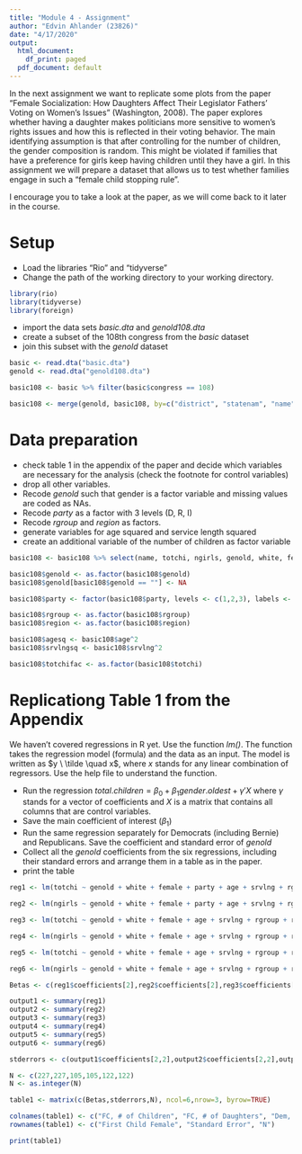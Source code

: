 ```yaml
---
title: "Module 4 - Assignment"
author: "Edvin Ahlander (23826)"
date: "4/17/2020"
output:
  html_document:
    df_print: paged
  pdf_document: default
---
```


In the next assignment we want to replicate some plots from the paper "Female Socialization: How Daughters Affect Their Legislator Fathers' Voting on Women's Issues" (Washington, 2008). The paper explores whether having a daughter makes politicians more sensitive to women's rights issues and how this is reflected in their voting behavior. The main identifying assumption is that after controlling for the number of children, the gender composition is random. This might be violated if families that have a preference for girls keep having children until they have a girl. In this assignment we will prepare a dataset that allows us to test whether families engage in such a "female child stopping rule".

I encourage you to take a look at the paper, as we will come back to it later in the course. 

# Setup

* Load the libraries "Rio" and "tidyverse"
* Change the path of the working directory to your working directory.

```r

library(rio)
library(tidyverse)
library(foreign)
```

* import the data sets *basic.dta* and *genold108.dta*
* create a subset of the 108th congress from the *basic* dataset
* join this subset with the *genold* dataset

```r

basic <- read.dta("basic.dta")
genold <- read.dta("genold108.dta")

basic108 <- basic %>% filter(basic$congress == 108)

basic108 <- merge(genold, basic108, by=c("district", "statenam", "name"))
```

# Data preparation

* check table 1 in the appendix of the paper and decide which variables are necessary for the analysis (check the footnote for control variables)
* drop all other variables.
* Recode *genold* such that gender is a factor variable and missing values are coded as NAs.
* Recode *party* as a factor with 3 levels (D, R, I)
* Recode *rgroup* and *region* as factors.
* generate variables for age squared and service length squared
* create an additional variable of the number of children as factor variable

```r

basic108 <- basic108 %>% select(name, totchi, ngirls, genold, white, female, party, age, srvlng, rgroup, region)

basic108$genold <- as.factor(basic108$genold)
basic108$genold[basic108$genold == ""] <- NA

basic108$party <- factor(basic108$party, levels <- c(1,2,3), labels <- c("D", "R", "I"))

basic108$rgroup <- as.factor(basic108$rgroup)
basic108$region <- as.factor(basic108$region)

basic108$agesq <- basic108$age^2
basic108$srvlngsq <- basic108$srvlng^2

basic108$totchifac <- as.factor(basic108$totchi)
```


# Replicationg Table 1 from the Appendix

We haven't covered regressions in R yet. Use the function *lm()*. The function takes the regression model (formula) and the data as an input. The model is written as $y \ \tilde \quad x$, where $x$ stands for any linear combination of regressors. Use the help file to understand the function.

* Run the regression $total.children = \beta_0 + \beta_1 gender.oldest + \gamma'X$ where $\gamma$ stands for a vector of coefficients and $X$ is a matrix that contains all columns that are control variables.\footnote{This is just a short notation instead of writing the full model with all control variables $totchi = \beta_0 + \beta_1 genold + \gamma_1 age + \gamma_2 age^2 + \gamma_3 Democrat + ... + \epsilon$ which quickly gets out of hand for large models.}
* Save the main coefficient of interest ($\beta_1$)
* Run the same regression separately for Democrats (including Bernie) and Republicans. Save the coefficient and standard error of *genold*
* Collect all the *genold* coefficients from the six regressions, including their standard errors and arrange them in a table as in the paper.
* print the table

```r

reg1 <- lm(totchi ~ genold + white + female + party + age + srvlng + rgroup + region + agesq + srvlngsq, data = basic108)

reg2 <- lm(ngirls ~ genold + white + female + party + age + srvlng + rgroup + region + agesq + srvlngsq + totchifac, data = basic108)

reg3 <- lm(totchi ~ genold + white + female + age + srvlng + rgroup + region + agesq + srvlngsq, data=subset(basic108, party == "D" | party == "I"))

reg4 <- lm(ngirls ~ genold + white + female + age + srvlng + rgroup + region + agesq + srvlngsq + totchifac, data=subset(basic108, party == "D" | party == "I"))

reg5 <- lm(totchi ~ genold + white + female + age + srvlng + rgroup + region + agesq + srvlngsq, data=subset(basic108, party == "R"))

reg6 <- lm(ngirls ~ genold + white + female + age + srvlng + rgroup + region + agesq + srvlngsq + totchifac, data=subset(basic108, party == "R"))

Betas <- c(reg1$coefficients[2],reg2$coefficients[2],reg3$coefficients[2],reg4$coefficients[2],reg5$coefficients[2],reg6$coefficients[2])

output1 <- summary(reg1)
output2 <- summary(reg2)
output3 <- summary(reg3)
output4 <- summary(reg4)
output5 <- summary(reg5)
output6 <- summary(reg6)

stderrors <- c(output1$coefficients[2,2],output2$coefficients[2,2],output3$coefficients[2,2],output4$coefficients[2,2],output5$coefficients[2,2],output6$coefficients[2,2])

N <- c(227,227,105,105,122,122)
N <- as.integer(N)

table1 <- matrix(c(Betas,stderrors,N), ncol=6,nrow=3, byrow=TRUE)

colnames(table1) <- c("FC, # of Children", "FC, # of Daughters", "Dem, # of Children", "Dem, # of Daughters", "Rep, # of Children", "Rep, # of Daughters")
rownames(table1) <- c("First Child Female", "Standard Error", "N")

print(table1)

```

